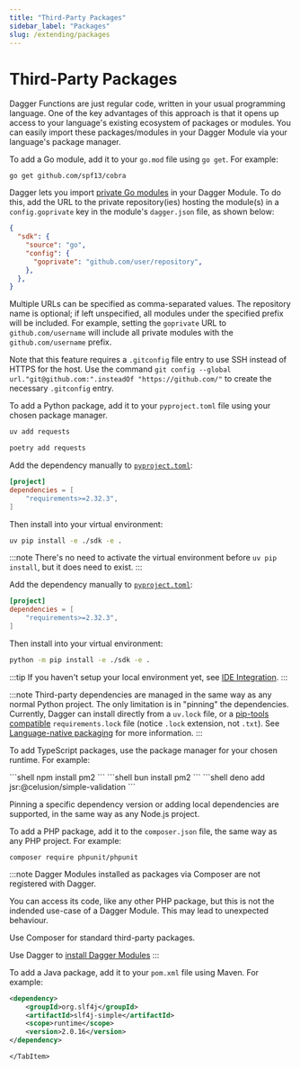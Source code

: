 ```yaml
---
title: "Third-Party Packages"
sidebar_label: "Packages"
slug: /extending/packages
---
```




# Third-Party Packages

Dagger Functions are just regular code, written in your usual programming language. One of the key advantages of this approach is that it opens up access to your language's existing ecosystem of packages or modules. You can easily import these packages/modules in your Dagger Module via your language's package manager.

<Tabs groupId="language" queryString="sdk">
<TabItem value="go" label="Go">

To add a Go module, add it to your `go.mod` file using `go get`. For example:

```shell
go get github.com/spf13/cobra
```

Dagger lets you import [private Go modules](https://go.dev/ref/mod#private-modules) in your Dagger Module. To do this, add the URL to the private repository(ies) hosting the module(s) in a `config.goprivate` key in the module's `dagger.json` file, as shown below:

```json
{
  "sdk": {
    "source": "go",
    "config": {
      "goprivate": "github.com/user/repository",
    },
  },
}
```

Multiple URLs can be specified as comma-separated values. The repository name is optional; if left unspecified, all modules under the specified prefix will be included. For example, setting the `goprivate` URL to `github.com/username` will include all private modules with the `github.com/username` prefix.

Note that this feature requires a `.gitconfig` file entry to use SSH instead of HTTPS for the host. Use the command `git config --global url."git@github.com:".insteadOf "https://github.com/"` to create the necessary `.gitconfig` entry.
</TabItem>
<TabItem value="python" label="Python">

To add a Python package, add it to your `pyproject.toml` file using your chosen package manager.

<Tabs groupId="python-pm">
<TabItem value="uv">

```sh
uv add requests
```

</TabItem>

<TabItem value="poetry">

```sh
poetry add requests
```

</TabItem>

<TabItem value="uv pip">

Add the dependency manually to [`pyproject.toml`](https://packaging.python.org/en/latest/guides/writing-pyproject-toml/#dependencies-and-requirements):

```toml
[project]
dependencies = [
    "requirements>=2.32.3",
]
```

Then install into your virtual environment:

```sh
uv pip install -e ./sdk -e .
```

:::note
There's no need to activate the virtual environment before `uv pip install`, but it does need to exist.
:::

</TabItem>
<TabItem value="pip">

Add the dependency manually to [`pyproject.toml`](https://packaging.python.org/en/latest/guides/writing-pyproject-toml/#dependencies-and-requirements):

```toml
[project]
dependencies = [
    "requirements>=2.32.3",
]
```

Then install into your virtual environment:

```sh
python -m pip install -e ./sdk -e .
```

</TabItem>
</Tabs>

:::tip
If you haven't setup your local environment yet, see [IDE Integration](../reference/ide-setup.mdx).
:::

:::note
Third-party dependencies are managed in the same way as any normal Python project. The only limitation is in "pinning" the dependencies. Currently, Dagger can install directly from a `uv.lock` file, or a [pip-tools compatible](https://docs.astral.sh/uv/pip/compile/#locking-requirements) `requirements.lock` file (notice `.lock` extension, not `.txt`). See [Language-native packaging](./module-structure.mdx#language-native-packaging) for more information.
:::

</TabItem>
<TabItem value="typescript" label="TypeScript">

To add TypeScript packages, use the package manager for your chosen runtime. For example:

<Tabs groupId="ts_runtime" queryString="ts_runtime">
<TabItem value="nodejs" label="Node.js">
```shell
npm install pm2
```
</TabItem>
<TabItem value="bun" label="Bun">
```shell
bun install pm2
```
</TabItem>
<TabItem value="deno" label="Deno">
```shell
deno add jsr:@celusion/simple-validation
```
</TabItem>
</Tabs>

Pinning a specific dependency version or adding local dependencies are supported, in the same way as any Node.js project.

</TabItem>
<TabItem value="php" label="PHP">

To add a PHP package, add it to the `composer.json` file, the same way as any PHP project. For example:

```shell
composer require phpunit/phpunit
```

:::note
Dagger Modules installed as packages via Composer are not registered with Dagger.

You can access its code, like any other PHP package, but this is not the indended use-case of a Dagger Module.
This may lead to unexpected behaviour.

Use Composer for standard third-party packages.

Use Dagger to [install Dagger Modules](./module-dependencies.mdx)
:::

</TabItem>
    <TabItem value="java" label="Java">

To add a Java package, add it to your `pom.xml` file using Maven. For example:

```xml
<dependency>
    <groupId>org.slf4j</groupId>
    <artifactId>slf4j-simple</artifactId>
    <scope>runtime</scope>
    <version>2.0.16</version>
</dependency>
```

    </TabItem>
</Tabs>
